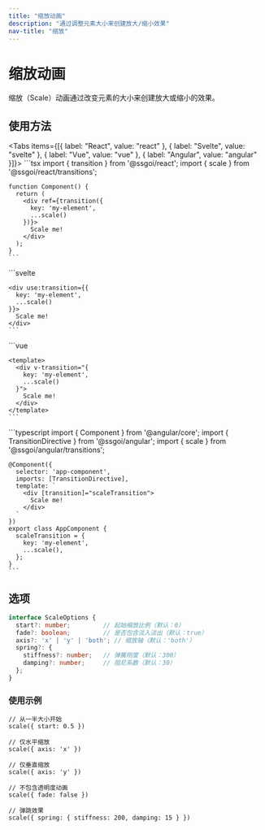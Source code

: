```yaml
---
title: "缩放动画"
description: "通过调整元素大小来创建放大/缩小效果"
nav-title: "缩放"
---
```


# 缩放动画

缩放（Scale）动画通过改变元素的大小来创建放大或缩小的效果。

<TransitionDemo type="scale" />

## 使用方法

<Tabs items={[{ label: "React", value: "react" }, { label: "Svelte", value: "svelte" }, { label: "Vue", value: "vue" }, { label: "Angular", value: "angular" }]}>
  <TabPanel value="react">
    ```tsx
    import { transition } from '@ssgoi/react';
    import { scale } from '@ssgoi/react/transitions';

    function Component() {
      return (
        <div ref={transition({
          key: 'my-element',
          ...scale()
        })}>
          Scale me!
        </div>
      );
    }
    ```
  </TabPanel>
  <TabPanel value="svelte">
    ```svelte
    <script>
      import { transition } from '@ssgoi/svelte';
      import { scale } from '@ssgoi/svelte/transitions';
    </script>

    <div use:transition={{
      key: 'my-element',
      ...scale()
    }}>
      Scale me!
    </div>
    ```
  </TabPanel>
  <TabPanel value="vue">
    ```vue
    <script setup>
    import { scale } from '@ssgoi/vue/transitions';
    </script>

    <template>
      <div v-transition="{
        key: 'my-element',
        ...scale()
      }">
        Scale me!
      </div>
    </template>
    ```
  </TabPanel>
  <TabPanel value="angular">
    ```typescript
    import { Component } from '@angular/core';
    import { TransitionDirective } from '@ssgoi/angular';
    import { scale } from '@ssgoi/angular/transitions';

    @Component({
      selector: 'app-component',
      imports: [TransitionDirective],
      template: `
        <div [transition]="scaleTransition">
          Scale me!
        </div>
      `
    })
    export class AppComponent {
      scaleTransition = {
        key: 'my-element',
        ...scale(),
      };
    }
    ```
  </TabPanel>
</Tabs>

## 选项

```typescript
interface ScaleOptions {
  start?: number;         // 起始缩放比例（默认：0）
  fade?: boolean;         // 是否包含淡入淡出（默认：true）
  axis?: 'x' | 'y' | 'both'; // 缩放轴（默认：'both'）
  spring?: {
    stiffness?: number;   // 弹簧刚度（默认：300）
    damping?: number;     // 阻尼系数（默认：30）
  };
}
```

### 使用示例

```tsx
// 从一半大小开始
scale({ start: 0.5 })

// 仅水平缩放
scale({ axis: 'x' })

// 仅垂直缩放
scale({ axis: 'y' })

// 不包含透明度动画
scale({ fade: false })

// 弹跳效果
scale({ spring: { stiffness: 200, damping: 15 } })
```